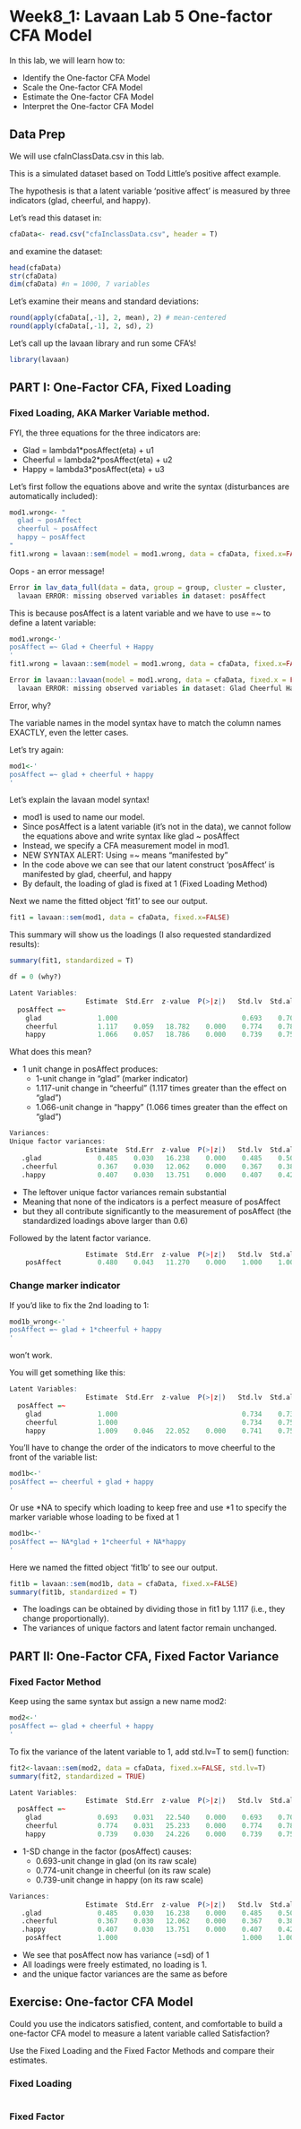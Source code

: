 # Week8_1: Lavaan Lab 5 One-factor CFA Model

In this lab, we will learn how to: 

+ Identify the One-factor CFA Model
+ Scale the One-factor CFA Model
+ Estimate the One-factor CFA Model
+ Interpret the One-factor CFA Model


## Data Prep

We will use cfaInClassData.csv in this lab. 

This is a simulated dataset based on Todd Little's positive affect example.

The hypothesis is that a latent variable ‘positive affect’ is measured by three indicators (glad, cheerful, and happy). 

Let's read this dataset in: 

```r
cfaData<- read.csv("cfaInclassData.csv", header = T)
```

and examine the dataset: 

```r
head(cfaData)
str(cfaData)
dim(cfaData) #n = 1000, 7 variables
```

Let's examine their means and standard deviations:

```r
round(apply(cfaData[,-1], 2, mean), 2) # mean-centered
round(apply(cfaData[,-1], 2, sd), 2) 
```

Let's call up the lavaan library and run some CFA's!

```r
library(lavaan)
```

<!------------------------------>
## PART I: One-Factor CFA, Fixed Loading
<!------------------------------>

### Fixed Loading, AKA Marker Variable method. 

FYI, the three equations for the three indicators are:

+ Glad = lambda1*posAffect(eta) + u1
+ Cheerful = lambda2*posAffect(eta) + u2
+ Happy = lambda3*posAffect(eta) + u3

Let's first follow the equations above and write the syntax (disturbances are automatically included): 

```r
mod1.wrong<- "
  glad ~ posAffect
  cheerful ~ posAffect
  happy ~ posAffect
"
fit1.wrong = lavaan::sem(model = mod1.wrong, data = cfaData, fixed.x=FALSE)
```

Oops - an error message! 

```r
Error in lav_data_full(data = data, group = group, cluster = cluster,  : 
  lavaan ERROR: missing observed variables in dataset: posAffect
```

This is because posAffect is a latent variable and we have to use =~ to define a latent variable: 

```r
mod1.wrong<-'
posAffect =~ Glad + Cheerful + Happy
'
fit1.wrong = lavaan::sem(model = mod1.wrong, data = cfaData, fixed.x=FALSE)
```

```r
Error in lavaan::lavaan(model = mod1.wrong, data = cfaData, fixed.x = FALSE,  : 
  lavaan ERROR: missing observed variables in dataset: Glad Cheerful Happy
```

Error, why? 

The variable names in the model syntax have to match the column names EXACTLY, even the letter cases. 

Let's try again: 

```r
mod1<-'
posAffect =~ glad + cheerful + happy
'
```

Let's explain the lavaan model syntax!

+ mod1 is used to name our model. 
+ Since posAffect is a latent variable (it's not in the data), we cannot follow the equations above and write syntax like glad ~ posAffect
+ Instead, we specify a CFA measurement model in mod1.
+ NEW SYNTAX ALERT: Using =~ means "manifested by"
+ In the code above we can see that our latent construct 'posAffect' is manifested by glad, cheerful, and happy
+ By default, the loading of glad is fixed at 1 (Fixed Loading Method)

Next we name the fitted object 'fit1' to see our output. 

```r
fit1 = lavaan::sem(mod1, data = cfaData, fixed.x=FALSE)
```

This summary will show us the loadings (I also requested standardized results):

```r
summary(fit1, standardized = T)
```

```r
df = 0 (why?)

Latent Variables:
                   Estimate  Std.Err  z-value  P(>|z|)   Std.lv  Std.all
  posAffect =~                                                          
    glad              1.000                               0.693    0.705
    cheerful          1.117    0.059   18.782    0.000    0.774    0.787
    happy             1.066    0.057   18.786    0.000    0.739    0.757
```

What does this mean?

+ 1 unit change in posAffect produces:
  * 1-unit change in "glad" (marker indicator)
  * 1.117-unit change in "cheerful" (1.117 times greater than the effect on "glad")
  * 1.066-unit change in "happy" (1.066 times greater than the effect on "glad")

```r
Variances:
Unique factor variances:
                   Estimate  Std.Err  z-value  P(>|z|)   Std.lv  Std.all
   .glad              0.485    0.030   16.238    0.000    0.485    0.503
   .cheerful          0.367    0.030   12.062    0.000    0.367    0.380
   .happy             0.407    0.030   13.751    0.000    0.407    0.427
```

+ The leftover unique factor variances remain substantial
+ Meaning that none of the indicators is a perfect measure of posAffect
+ but they all contribute significantly to the measurement of posAffect (the standardized loadings above larger than 0.6)

Followed by the latent factor variance.
```r
                   Estimate  Std.Err  z-value  P(>|z|)   Std.lv  Std.all
    posAffect         0.480    0.043   11.270    0.000    1.000    1.000
```

### Change marker indicator

If you'd like to fix the 2nd loading to 1:

```r
mod1b_wrong<-'
posAffect =~ glad + 1*cheerful + happy
'
```

won't work. 

You will get something like this:

```r
Latent Variables:
                   Estimate  Std.Err  z-value  P(>|z|)   Std.lv  Std.all
  posAffect =~                                                          
    glad              1.000                               0.734    0.733
    cheerful          1.000                               0.734    0.759
    happy             1.009    0.046   22.052    0.000    0.741    0.759
```

You'll have to change the order of the indicators to move cheerful to the front of the variable list: 

```r
mod1b<-'
posAffect =~ cheerful + glad + happy
'
```

Or use \*NA to specify which loading to keep free and use *1 to specify the marker variable whose loading to be fixed at 1

```r
mod1b<-'
posAffect =~ NA*glad + 1*cheerful + NA*happy
'
```

Here we named the fitted object 'fit1b' to see our output. 

```r
fit1b = lavaan::sem(mod1b, data = cfaData, fixed.x=FALSE)
summary(fit1b, standardized = T)
```

+ The loadings can be obtained by dividing those in fit1 by 1.117 (i.e., they change proportionally).
+ The variances of unique factors and latent factor remain unchanged. 

<!------------------------------>
## PART II: One-Factor CFA, Fixed Factor Variance
<!------------------------------>

### Fixed Factor Method

Keep using the same syntax but assign a new name mod2: 

```r
mod2<-'
posAffect =~ glad + cheerful + happy
'
```

To fix the variance of the latent variable to 1, add std.lv=T to sem() function: 

```r
fit2<-lavaan::sem(mod2, data = cfaData, fixed.x=FALSE, std.lv=T)
summary(fit2, standardized = TRUE)
```

```r
Latent Variables:
                   Estimate  Std.Err  z-value  P(>|z|)   Std.lv  Std.all
  posAffect =~                                                          
    glad              0.693    0.031   22.540    0.000    0.693    0.705
    cheerful          0.774    0.031   25.233    0.000    0.774    0.787
    happy             0.739    0.030   24.226    0.000    0.739    0.757
```

+ 1-SD change in the factor (posAffect) causes:
  * 0.693-unit change in glad (on its raw scale)
  * 0.774-unit change in cheerful (on its raw scale)
  * 0.739-unit change in happy (on its raw scale)

```r
Variances:
                   Estimate  Std.Err  z-value  P(>|z|)   Std.lv  Std.all
   .glad              0.485    0.030   16.238    0.000    0.485    0.503
   .cheerful          0.367    0.030   12.062    0.000    0.367    0.380
   .happy             0.407    0.030   13.751    0.000    0.407    0.427
    posAffect         1.000                               1.000    1.000
```

+ We see that posAffect now has variance (=sd) of 1
+ All loadings were freely estimated, no loading is 1.
+ and the unique factor variances are the same as before

<!------------------------------>
## Exercise: One-factor CFA Model
<!------------------------------>

Could you use the indicators satisfied, content, and comfortable to build a one-factor CFA model to measure a latent variable called Satisfaction? 

Use the Fixed Loading and the Fixed Factor Methods and compare their estimates. 

### Fixed Loading

```r

```

### Fixed Factor

```r

```


